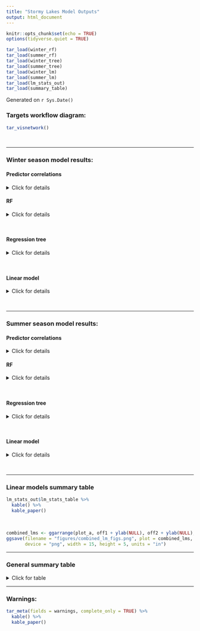 ```yaml
---
title: "Stormy Lakes Model Outputs"
output: html_document
---
```


```r
knitr::opts_chunk$set(echo = TRUE)
options(tidyverse.quiet = TRUE)
```

```r
tar_load(winter_rf)
tar_load(summer_rf)
tar_load(winter_tree)
tar_load(summer_tree)
tar_load(winter_lm)
tar_load(summer_lm)
tar_load(lm_stats_out)
tar_load(summary_table)
```

Generated on `r Sys.Date()`

### Targets workflow diagram:
```r
tar_visnetwork()
```

<br>

---

### Winter season model results:

#### **Predictor correlations**

<details>
<summary>Click for details</summary>
![](figures/winter_model_correlations.png)
</details>

#### **RF**

<details>
<summary>Click for details</summary>
```r
winter_rf$winter_model

winter_rf$winter_model["finalModel"]

```
![](figures/winter_summary_plot.png)
</details>

<br>

#### **Regression tree**

<details>
<summary>Click for details</summary>
```r
summary(winter_tree)
rpart.plot(winter_tree)
print(winter_tree)
```

R-squared:
[Source](https://stats.stackexchange.com/questions/5792/r-square-from-rpart-model)
```r
# Save output of cp table for the tree
split_data_winter <- printcp(winter_tree)
# Make 1 - rel.error and 1 - xerror columns
rsq_val_winter <- 1 - split_data_winter[, c(3, 4)]  
# Retrieve vals from final row of table
rsq_val_winter[nrow(rsq_val_winter), ]
```
</details>

<br>

#### **Linear model**

<details>
<summary>Click for details</summary>
```r
car::Anova(winter_lm$model, type=3)
summary(winter_lm$model)
winterStat <- broom::tidy(winter_lm$model)

modelOut <- effect("TP_log10:underice_mean_precip", winter_lm$model,
                   xlevels = list(TP_log10 = seq(0, 2.5, by = 0.2),
                                  underice_mean_precip = c(30, 50, 80))) %>%
  data.frame()

plot_a <- ggplot(modelOut, aes(x = TP_log10, y = fit,
                               color = as.factor(underice_mean_precip))) +
  geom_line(lwd = 2)  +
  theme_classic() +
  xlab("Total Phosphorus (log)") +
  ylab("Chlorophyll Concentrations (log)") + 
  scale_color_manual("Mean Precip \n at Sample (mm/mo)",
                     values = c( "#56B4E9","#999999", "#E69F00")) +
  geom_point(data = winter_lm$winterNA, aes(x = TP_log10, y = avechla_log10),
             color = "black") +
  theme(text = element_text(size = 20),
        legend.position = c(0.3, 0.75),
        legend.title = element_text(size = 17),
        legend.text = element_text(size = 16),
        legend.background = element_rect(fill = "transparent"))

ggsave(filename = "figures/winter_lm_fig.png", plot = plot_a, device = "png",
       height = 6, width = 6, units = "in")
```

```r
plot_a
```
</details>

<br>

---

### Summer season model results:

#### **Predictor correlations**

<details>
<summary>Click for details</summary>
![](figures/summer_model_correlations.png)
</details>

#### **RF**

<details>
<summary>Click for details</summary>
```r
summer_rf$summer_model

summer_rf$summer_model["finalModel"]
```

![](figures/summer_summary_plot.png)
</details>

<br>

#### **Regression tree**

<details>
<summary>Click for details</summary>
```r
summary(summer_tree)
rpart.plot(summer_tree)
print(summer_tree)
rsq.rpart(summer_tree)

```

R-squared:
[Source](https://stats.stackexchange.com/questions/5792/r-square-from-rpart-model)
```r
# Save output of cp table for the tree
split_data_summer <- printcp(summer_tree)
# Make 1 - rel.error and 1 - xerror columns
rsq_val_summer <- 1 - split_data_summer[, c(3, 4)]  
# Retrieve vals from final row of table
rsq_val_summer[nrow(rsq_val_summer), ]
```
</details>

<br>

#### **Linear model**
<details>
<summary>Click for details</summary>
```r
car::Anova(summer_lm$model, type = 3)

summerStat <- broom::tidy(summer_lm$model)

modelOut1 <- effect("TP_log10:watertemp", summer_lm$model, 
                    xlevels = list(TP_log10 = seq(0, 2.5, by = 0.2),
                                   watertemp = c(14, 17, 20))) %>%
  data.frame()

off1 <- ggplot(modelOut1, aes(x = TP_log10, y = fit, color = as.factor(watertemp))) +
  geom_line(lwd = 2)  +
  theme_classic() +
  xlab("Total Phosphorus (log)") +
  ylab("Chlorophyll Concentrations (log)") + 
  scale_color_manual("Water Temp (\u00B0C)", 
                     values = c("#56B4E9", "#999999", "#E69F00")) +
  geom_point(data = summer_lm$summerNA, aes(x = TP_log10, y = avechla_log10),
             color = "black") + 
  theme(text = element_text(size = 20),
        legend.position = c(0.25, 0.75),
        legend.title = element_text(size = 17),
        legend.text = element_text(size = 16),
        legend.background = element_rect(fill = "transparent"))

ggsave(filename = "figures/summer_water_lm_fig.png", plot = off1, device = "png",
       height = 6, width = 6, units = "in")

modelOut2 <- effect("TN_log10:scale(strat_mean_slp)", summer_lm$model,
                    xlevels = list(TN_log10 = seq(1, 3.6, 0.2),
                                   strat_mean_slp = c(95000, 98000, 101000))) %>%
  data.frame()

off2 <- ggplot(modelOut2, aes(x = TN_log10, y = fit,
                              color = as.factor(strat_mean_slp))) +
  geom_line(lwd = 2)  +
  theme_classic() +
  xlab("Total Nitrogen (log)") +
  ylab("Chlorophyll Concentrations (log)") + 
  scale_color_manual("Mean SLP (Pa)",
                     values = c("#56B4E9", "#999999", "#E69F00")) +
  geom_point(data = summer_lm$summerNA, aes(x = TN_log10, y = avechla_log10),
             color = "black") +
  theme(text = element_text(size = 20),
        legend.position = c(0.25, 0.75),
        legend.title = element_text(size = 17),
        legend.text = element_text(size = 16),
        legend.background = element_rect(fill = "transparent"))

ggsave(filename = "figures/summer_slp_lm_fig.png", plot = off2, device = "png",
       height = 6, width = 6, units = "in")
```

<br>

```r
off1

off2
```
</details>

<br>

---

### Linear models summary table

```r
lm_stats_out$lm_stats_table %>%
  kable() %>%
  kable_paper()
```

<br>


```r
combined_lms <- ggarrange(plot_a, off1 + ylab(NULL), off2 + ylab(NULL), nrow = 1)
ggsave(filename = "figures/combined_lm_figs.png", plot = combined_lms,
       device = "png", width = 15, height = 5, units = "in")
```


---

### General summary table
<details>
<summary>Click for table</summary>
```r
summary_table %>%
  kable() %>%
  kable_paper()
```
</details>

---

### Warnings:
```r
tar_meta(fields = warnings, complete_only = TRUE) %>%
  kable() %>%
  kable_paper()
```